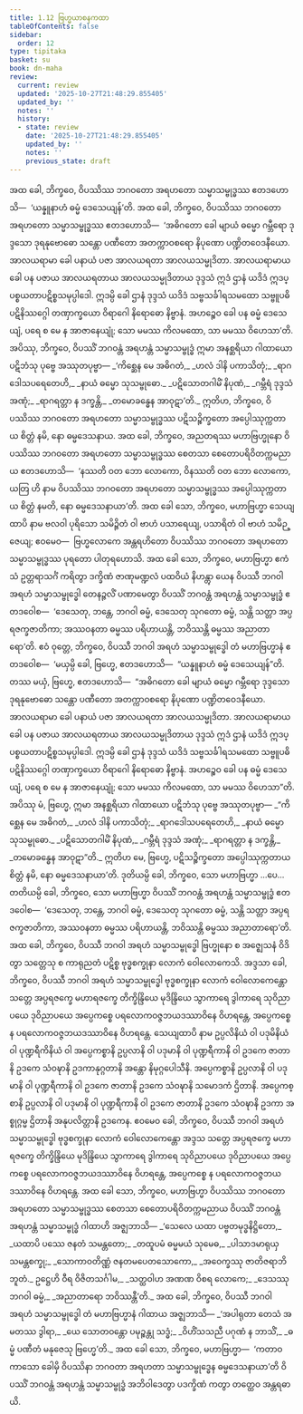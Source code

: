 ```yaml
---
title: 1.12 ဗြဟ္မယာစနကထာ
tableOfContents: false
sidebar:
  order: 12
type: tipitaka
basket: su
book: dn-maha
review:
  current: review
  updated: '2025-10-27T21:48:29.855405'
  updated_by: ''
  notes: ''
  history:
  - state: review
    date: '2025-10-27T21:48:29.855405'
    updated_by: ''
    notes: ''
    previous_state: draft
---
```



<ReviewStatus review={frontmatter.review} showDetails={true} />

<HypothesisAnnotation frontmatter={frontmatter} />

<DynamicBreadcrumb />

<Division number="64" book="dn-maha" e="ch" v="7" p="30">

<Paragraph number="139" book="dn-maha">
အထ ခေါ, ဘိက္ခဝေ, ဝိပဿိဿ ဘဂဝတော အရဟတော သမ္မာသမ္ဗုဒ္ဓဿ ဧတဒဟောသိ—  ‘ယန္နူနာဟံ ဓမ္မံ ဒေသေယျန်’တိ. အထ ခေါ, ဘိက္ခဝေ, ဝိပဿိဿ ဘဂဝတော အရဟတော သမ္မာသမ္ဗုဒ္ဓဿ ဧတဒဟောသိ—  ‘အဓိဂတော ခေါ မျာယံ ဓမ္မော ဂမ္ဘီရော ဒုဒ္ဒသော ဒုရနုဗောဓော သန္တော ပဏီတော အတက္ကာဝစရော နိပုဏော ပဏ္ဍိတဝေဒနီယော. အာလယရာမာ ခေါ ပနာယံ ပဇာ အာလယရတာ အာလယသမ္မုဒိတာ. အာလယရာမာယ ခေါ ပန ပဇာယ အာလယရတာယ အာလယသမ္မုဒိတာယ ဒုဒ္ဒသံ ဣဒံ ဌာနံ ယဒိဒံ ဣဒပ္ပစ္စယတာပဋိစ္စသမုပ္ပါဒေါ. ဣဒမ္ပိ ခေါ ဌာနံ ဒုဒ္ဒသံ ယဒိဒံ သဗ္ဗသင်္ခါရသမထော သဗ္ဗူပဓိပဋိနိဿဂ္ဂေါ တဏှာက္ခယော ဝိရာဂေါ နိရောဓော နိဗ္ဗာနံ. အဟဉ္စေဝ ခေါ ပန ဓမ္မံ ဒေသေယျံ, ပရေ စ မေ န အာဇာနေယျုံ; သော မမဿ ကိလမထော, သာ မမဿ ဝိဟေသာ’တိ.
</Paragraph>

</Division>
<Division number="65" book="dn-maha" e="ch" v="7" p="31">

<Paragraph number="140" book="dn-maha">
အပိဿု, ဘိက္ခဝေ, ဝိပဿိံ ဘဂဝန္တံ အရဟန္တံ သမ္မာသမ္ဗုဒ္ဓံ ဣမာ အနစ္ဆရိယာ ဂါထာယော ပဋိဘံသု ပုဗ္ဗေ အဿုတပုဗ္ဗာ—
</Paragraph>

<Paragraph number="141" type="verses" book="dn-maha">
_‘ကိစ္ဆေန မေ အဓိဂတံ,_  
_ဟလံ ဒါနိ ပကာသိတုံ;_  
_ရာဂဒေါသပရေတေဟိ,_  
_နာယံ ဓမ္မော သုသမ္ဗုဓော._  

</Paragraph>

<Paragraph number="142" type="verses" book="dn-maha">
_ပဋိသောတဂါမိံ နိပုဏံ,_  
_ဂမ္ဘီရံ ဒုဒ္ဒသံ အဏုံ;_  
_ရာဂရတ္တာ န ဒက္ခန္တိ,_  
_တမောခန္ဓေန အာဝုဋာ’တိ._  

</Paragraph>

<Paragraph number="143" book="dn-maha">
ဣတိဟ, ဘိက္ခဝေ, ဝိပဿိဿ ဘဂဝတော အရဟတော သမ္မာသမ္ဗုဒ္ဓဿ ပဋိသဉ္စိက္ခတော အပ္ပေါဿုက္ကတာယ စိတ္တံ နမိ, နော ဓမ္မဒေသနာယ.
</Paragraph>

</Division>
<Division number="66" book="dn-maha" e="ch" v="7" p="31">

<Paragraph number="144" book="dn-maha">
အထ ခေါ, ဘိက္ခဝေ, အညတရဿ မဟာဗြဟ္မုနော ဝိပဿိဿ ဘဂဝတော အရဟတော သမ္မာသမ္ဗုဒ္ဓဿ စေတသာ စေတောပရိဝိတက္ကမညာယ ဧတဒဟောသိ—  ‘နဿတိ ဝတ ဘော လောကော, ဝိနဿတိ ဝတ ဘော လောကော, ယတြ ဟိ နာမ ဝိပဿိဿ ဘဂဝတော အရဟတော သမ္မာသမ္ဗုဒ္ဓဿ အပ္ပေါဿုက္ကတာယ စိတ္တံ နမတိ, နော ဓမ္မဒေသနာယာ’တိ. အထ ခေါ သော, ဘိက္ခဝေ, မဟာဗြဟ္မာ သေယျထာပိ နာမ ဗလဝါ ပုရိသော သမိဉ္ဇိတံ ဝါ ဗာဟံ ပသာရေယျ, ပသာရိတံ ဝါ ဗာဟံ သမိဉ္ဇေယျ; ဧဝမေဝ—  ဗြဟ္မလောကေ အန္တရဟိတော ဝိပဿိဿ ဘဂဝတော အရဟတော သမ္မာသမ္ဗုဒ္ဓဿ ပုရတော ပါတုရဟောသိ. အထ ခေါ သော, ဘိက္ခဝေ, မဟာဗြဟ္မာ ဧကံသံ ဥတ္တရာသင်္ဂံ ကရိတွာ ဒက္ခိဏံ ဇာဏုမဏ္ဍလံ ပထဝိယံ နိဟန္တွာ ယေန ဝိပဿီ ဘဂဝါ အရဟံ သမ္မာသမ္ဗုဒ္ဓေါ တေနဉ္ဇလိံ ပဏာမေတွာ ဝိပဿိံ ဘဂဝန္တံ အရဟန္တံ သမ္မာသမ္ဗုဒ္ဓံ ဧတဒဝေါစ—  ‘ဒေသေတု, ဘန္တေ, ဘဂဝါ ဓမ္မံ, ဒေသေတု သုဂတော ဓမ္မံ, သန္တိ သတ္တာ အပ္ပရဇက္ခဇာတိကာ; အဿဝနတာ ဓမ္မဿ ပရိဟာယန္တိ, ဘဝိဿန္တိ ဓမ္မဿ အညာတာရော’တိ.
</Paragraph>

</Division>
<Division number="67" book="dn-maha" e="ch" v="7" p="32">

<Paragraph number="145" book="dn-maha">
ဧဝံ ဝုတ္တေ, ဘိက္ခဝေ, ဝိပဿီ ဘဂဝါ အရဟံ သမ္မာသမ္ဗုဒ္ဓေါ တံ မဟာဗြဟ္မာနံ ဧတဒဝေါစ—  ‘မယှမ္ပိ ခေါ, ဗြဟ္မေ, ဧတဒဟောသိ—  “ယန္နူနာဟံ ဓမ္မံ ဒေသေယျန်”တိ. တဿ မယှံ, ဗြဟ္မေ, ဧတဒဟောသိ—  “အဓိဂတော ခေါ မျာယံ ဓမ္မော ဂမ္ဘီရော ဒုဒ္ဒသော ဒုရနုဗောဓော သန္တော ပဏီတော အတက္ကာဝစရော နိပုဏော ပဏ္ဍိတဝေဒနီယော. အာလယရာမာ ခေါ ပနာယံ ပဇာ အာလယရတာ အာလယသမ္မုဒိတာ. အာလယရာမာယ ခေါ ပန ပဇာယ အာလယရတာယ အာလယသမ္မုဒိတာယ ဒုဒ္ဒသံ ဣဒံ ဌာနံ ယဒိဒံ ဣဒပ္ပစ္စယတာပဋိစ္စသမုပ္ပါဒေါ. ဣဒမ္ပိ ခေါ ဌာနံ ဒုဒ္ဒသံ ယဒိဒံ သဗ္ဗသင်္ခါရသမထော သဗ္ဗူပဓိပဋိနိဿဂ္ဂေါ တဏှာက္ခယော ဝိရာဂေါ နိရောဓော နိဗ္ဗာနံ. အဟဉ္စေဝ ခေါ ပန ဓမ္မံ ဒေသေယျံ, ပရေ စ မေ န အာဇာနေယျုံ; သော မမဿ ကိလမထော, သာ မမဿ ဝိဟေသာ”တိ. အပိဿု မံ, ဗြဟ္မေ, ဣမာ အနစ္ဆရိယာ ဂါထာယော ပဋိဘံသု ပုဗ္ဗေ အဿုတပုဗ္ဗာ—
</Paragraph>

<Paragraph number="146" type="verses" book="dn-maha">
_“ကိစ္ဆေန မေ အဓိဂတံ,_  
_ဟလံ ဒါနိ ပကာသိတုံ;_  
_ရာဂဒေါသပရေတေဟိ,_  
_နာယံ ဓမ္မော သုသမ္ဗုဓော._  

</Paragraph>

<Paragraph number="147" type="verses" book="dn-maha">
_ပဋိသောတဂါမိံ နိပုဏံ,_  
_ဂမ္ဘီရံ ဒုဒ္ဒသံ အဏုံ;_  
_ရာဂရတ္တာ န ဒက္ခန္တိ,_  
_တမောခန္ဓေန အာဝုဋာ”တိ._  

</Paragraph>

<Paragraph number="148" book="dn-maha">
ဣတိဟ မေ, ဗြဟ္မေ, ပဋိသဉ္စိက္ခတော အပ္ပေါဿုက္ကတာယ စိတ္တံ နမိ, နော ဓမ္မဒေသနာယာ’တိ.
</Paragraph>

</Division>
<Division number="68" book="dn-maha" e="ch" v="7" p="32">

<Paragraph number="149" book="dn-maha">
ဒုတိယမ္ပိ ခေါ, ဘိက္ခဝေ, သော မဟာဗြဟ္မာ …ပေ…  တတိယမ္ပိ ခေါ, ဘိက္ခဝေ, သော မဟာဗြဟ္မာ ဝိပဿိံ ဘဂဝန္တံ အရဟန္တံ သမ္မာသမ္ဗုဒ္ဓံ ဧတဒဝေါစ—  ‘ဒေသေတု, ဘန္တေ, ဘဂဝါ ဓမ္မံ, ဒေသေတု သုဂတော ဓမ္မံ, သန္တိ သတ္တာ အပ္ပရဇက္ခဇာတိကာ, အဿဝနတာ ဓမ္မဿ ပရိဟာယန္တိ, ဘဝိဿန္တိ ဓမ္မဿ အညာတာရော’တိ.
</Paragraph>

</Division>
<Division number="69" book="dn-maha" e="ch" v="7" p="33">

<Paragraph number="150" book="dn-maha">
အထ ခေါ, ဘိက္ခဝေ, ဝိပဿီ ဘဂဝါ အရဟံ သမ္မာသမ္ဗုဒ္ဓေါ ဗြဟ္မုနော စ အဇ္ဈေသနံ ဝိဒိတွာ သတ္တေသု စ ကာရုညတံ ပဋိစ္စ ဗုဒ္ဓစက္ခုနာ လောကံ ဝေါလောကေသိ. အဒ္ဒသာ ခေါ, ဘိက္ခဝေ, ဝိပဿီ ဘဂဝါ အရဟံ သမ္မာသမ္ဗုဒ္ဓေါ ဗုဒ္ဓစက္ခုနာ လောကံ ဝေါလောကေန္တော သတ္တေ အပ္ပရဇက္ခေ မဟာရဇက္ခေ တိက္ခိန္ဒြိယေ မုဒိန္ဒြိယေ သွာကာရေ ဒွါကာရေ သုဝိညာပယေ ဒုဝိညာပယေ အပ္ပေကစ္စေ ပရလောကဝဇ္ဇဘယဒဿာဝိနေ ဝိဟရန္တေ, အပ္ပေကစ္စေ န ပရလောကဝဇ္ဇဘယဒဿာဝိနေ ဝိဟရန္တေ. သေယျထာပိ နာမ ဥပ္ပလိနိယံ ဝါ ပဒုမိနိယံ ဝါ ပုဏ္ဍရီကိနိယံ ဝါ အပ္ပေကစ္စာနိ ဥပ္ပလာနိ ဝါ ပဒုမာနိ ဝါ ပုဏ္ဍရီကာနိ ဝါ ဥဒကေ ဇာတာနိ ဥဒကေ သံဝဍ္ဎာနိ ဥဒကာနုဂ္ဂတာနိ အန္တော နိမုဂ္ဂပေါသီနိ. အပ္ပေကစ္စာနိ ဥပ္ပလာနိ ဝါ ပဒုမာနိ ဝါ ပုဏ္ဍရီကာနိ ဝါ ဥဒကေ ဇာတာနိ ဥဒကေ သံဝဍ္ဎာနိ သမောဒကံ ဌိတာနိ. အပ္ပေကစ္စာနိ ဥပ္ပလာနိ ဝါ ပဒုမာနိ ဝါ ပုဏ္ဍရီကာနိ ဝါ ဥဒကေ ဇာတာနိ ဥဒကေ သံဝဍ္ဎာနိ ဥဒကာ အစ္စုဂ္ဂမ္မ ဌိတာနိ အနုပလိတ္တာနိ ဥဒကေန. ဧဝမေဝ ခေါ, ဘိက္ခဝေ, ဝိပဿီ ဘဂဝါ အရဟံ သမ္မာသမ္ဗုဒ္ဓေါ ဗုဒ္ဓစက္ခုနာ လောကံ ဝေါလောကေန္တော အဒ္ဒသ သတ္တေ အပ္ပရဇက္ခေ မဟာရဇက္ခေ တိက္ခိန္ဒြိယေ မုဒိန္ဒြိယေ သွာကာရေ ဒွါကာရေ သုဝိညာပယေ ဒုဝိညာပယေ အပ္ပေကစ္စေ ပရလောကဝဇ္ဇဘယဒဿာဝိနေ ဝိဟရန္တေ, အပ္ပေကစ္စေ န ပရလောကဝဇ္ဇဘယဒဿာဝိနေ ဝိဟရန္တေ.
</Paragraph>

</Division>
<Division number="70" book="dn-maha" e="ch" v="7" p="33">

<Paragraph number="151" book="dn-maha">
အထ ခေါ သော, ဘိက္ခဝေ, မဟာဗြဟ္မာ ဝိပဿိဿ ဘဂဝတော အရဟတော သမ္မာသမ္ဗုဒ္ဓဿ စေတသာ စေတောပရိဝိတက္ကမညာယ ဝိပဿိံ ဘဂဝန္တံ အရဟန္တံ သမ္မာသမ္ဗုဒ္ဓံ ဂါထာဟိ အဇ္ဈဘာသိ—
</Paragraph>

<Paragraph number="152" type="verses" book="dn-maha">
_‘သေလေ ယထာ ပဗ္ဗတမုဒ္ဓနိဋ္ဌိတော,_  
_ယထာပိ ပဿေ ဇနတံ သမန္တတော;_  
_တထူပမံ ဓမ္မမယံ သုမေဓ,_  
_ပါသာဒမာရုယှ သမန္တစက္ခု;_  
_သောကာဝတိဏ္ဏံ ဇနတမပေတသောကော,_  
_အဝေက္ခဿု ဇာတိဇရာဘိဘူတံ._  

</Paragraph>

<Paragraph number="153" type="verses" book="dn-maha">
ဥဋ္ဌေဟိ ဝီရ ဝိဇိတသင်္ဂါမ,_  
_သတ္ထဝါဟ အဏဏ ဝိစရ လောကေ;_  
_ဒေသဿု ဘဂဝါ ဓမ္မံ,_  
_အညာတာရော ဘဝိဿန္တီ’တိ._  

</Paragraph>

</Division>
<Division number="71" book="dn-maha" e="ch" v="7" p="34">

<Paragraph number="154" book="dn-maha">
အထ ခေါ, ဘိက္ခဝေ, ဝိပဿီ ဘဂဝါ အရဟံ သမ္မာသမ္ဗုဒ္ဓေါ တံ မဟာဗြဟ္မာနံ ဂါထာယ အဇ္ဈဘာသိ—
</Paragraph>

<Paragraph number="155" type="verses" book="dn-maha">
_‘အပါရုတာ တေသံ အမတဿ ဒွါရာ,_  
_ယေ သောတဝန္တော ပမုဉ္စန္တု သဒ္ဓံ;_  
_ဝိဟိံသသညီ ပဂုဏံ န ဘာသိံ,_  
_ဓမ္မံ ပဏီတံ မနုဇေသု ဗြဟ္မေ’တိ._  

</Paragraph>

<Paragraph number="156" book="dn-maha">
အထ ခေါ သော, ဘိက္ခဝေ, မဟာဗြဟ္မာ—  ‘ကတာဝကာသော ခေါမှိ ဝိပဿိနာ ဘဂဝတာ အရဟတာ သမ္မာသမ္ဗုဒ္ဓေန ဓမ္မဒေသနာယာ’တိ ဝိပဿိံ ဘဂဝန္တံ အရဟန္တံ သမ္မာသမ္ဗုဒ္ဓံ အဘိဝါဒေတွာ ပဒက္ခိဏံ ကတွာ တတ္ထေဝ အန္တရဓာယိ.
</Paragraph>
</Division>